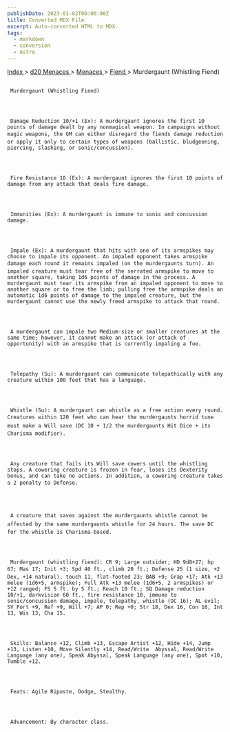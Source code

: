 ```yaml
---
publishDate: 2023-01-02T00:00:00Z
title: Converted MDX File
excerpt: Auto-converted HTML to MDX.
tags:
  - markdown
  - conversion
  - Astro
---
```







[
      Index
     ](-index)
     >
     [
      d20 Menaces
     ](menaces-d20-index)
     >
     [
      Menaces
     ](menaces-d20-menaces-index)
     >
     [
      Fiend
     ](menaces-d20-menaces-fiend-index)
     > Murdergaunt (Whistling Fiend)
    





## 
     Murdergaunt (Whistling Fiend)
    



     Damage Reduction 10/+1 (Ex): A murdergaunt ignores the first 10 points of damage dealt by any nonmagical weapon. In campaigns without magic weapons, the GM can either disregard the fiends damage reduction or apply it only to certain types of weapons (ballistic, bludgeoning, piercing, slashing, or sonic/concussion).
    



     Fire Resistance 10 (Ex): A murdergaunt ignores the first 10 points of damage from any attack that deals fire damage.
    



     Immunities (Ex): A murdergaunt is immune to sonic and concussion damage.
    



     Impale (Ex): A murdergaunt that hits with one of its armspikes may choose to impale its opponent. An impaled opponent takes armspike damage each round it remains impaled (on the murdergaunts turn). An impaled creature must tear free of the serrated armspike to move to another square, taking 1d6 points of damage in the process. A murdergaunt must tear its armspike from an impaled opponent to move to another square or to free the limb; pulling free the armspike deals an automatic 1d6 points of damage to the impaled creature, but the murdergaunt cannot use the newly freed armspike to attack that round.
    



     A murdergaunt can impale two Medium-size or smaller creatures at the same time; however, it cannot make an attack (or attack of opportunity) with an armspike that is currently impaling a foe.
    



     Telepathy (Su): A murdergaunt can communicate telepathically with any creature within 100 feet that has a language.
    



     Whistle (Su): A murdergaunt can whistle as a free action every round. Creatures within 120 feet who can hear the murdergaunts horrid tune must make a Will save (DC 10 + 1/2 the murdergaunts Hit Dice + its Charisma modifier).
    



     Any creature that fails its Will save cowers until the whistling stops. A cowering creature is frozen in fear, loses its Dexterity bonus, and can take no actions. In addition, a cowering creature takes a 2 penalty to Defense.
    



     A creature that saves against the murdergaunts whistle cannot be affected by the same murdergaunts whistle for 24 hours. The save DC for the whistle is Charisma-based.
    



     Murdergaunt (whistling fiend): CR 9; Large outsider; HD 9d8+27; hp 67; Mas 17; Init +3; Spd 40 ft., climb 20 ft.; Defense 25 (1 size, +2 Dex, +14 natural), touch 11, flat-footed 23; BAB +9; Grap +17; Atk +13 melee (1d6+5, armspike); Full Atk +13 melee (1d6+5, 2 armspikes) or +12 ranged; FS 5 ft. by 5 ft.; Reach 10 ft.; SQ Damage reduction 10/+1, darkvision 60 ft., fire resistance 10, immune to sonic/concussion damage, impale, telepathy, whistle (DC 16); AL evil; SV Fort +9, Ref +9, Will +7; AP 0; Rep +0; Str 18, Dex 16, Con 16, Int 13, Wis 13, Cha 15.
    



     Skills: Balance +12, Climb +13, Escape Artist +12, Hide +14, Jump +13, Listen +10, Move Silently +14, Read/Write  Abyssal, Read/Write Language (any one), Speak Abyssal, Speak Language (any one), Spot +10, Tumble +12.
    



     Feats: Agile Riposte, Dodge, Stealthy.
    



     Advancement: By character class.
    




